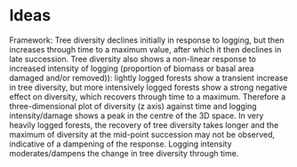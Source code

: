 # Ideas {.unnumbered}

Framework: Tree diversity declines initially in response to logging, but then increases through time to a maximum value, after which it then declines in late succession. Tree diversity also shows a non-linear response to increased intensity of logging (proportion of biomass or basal area damaged and/or removed)): lightly logged forests show a transient increase in tree diversity, but more intensively logged forests show a strong negative effect on diversity, which recovers through time to a maximum. Therefore a three-dimensional plot of diversity (z axis) against time and logging intensity/damage shows a peak in the centre of the 3D space. In very heavily logged forests, the recovery of tree diversity takes longer and the maximum of diversity at the mid-point succession may not be observed, indicative of a dampening of the response. Logging intensity moderates/dampens the change in tree diversity through time.
